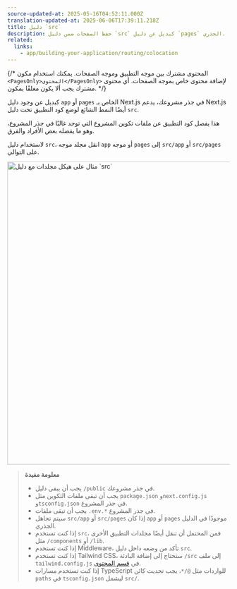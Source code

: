 ```yaml
---
source-updated-at: 2025-05-16T04:52:11.000Z
translation-updated-at: 2025-06-06T17:39:11.218Z
title: دليل `src`
description: حفظ الصفحات ضمن دليل `src` كبديل عن دليل `pages` الجذري.
related:
  links:
    - app/building-your-application/routing/colocation
---
```


{/* المحتوى مشترك بين موجه التطبيق وموجه الصفحات. يمكنك استخدام مكون `<PagesOnly>المحتوى</PagesOnly>` لإضافة محتوى خاص بموجه الصفحات. أي محتوى مشترك يجب ألا يكون مغلفًا بمكون. */}

كبديل عن وجود دليل `app` أو `pages` الخاص بـ Next.js في جذر مشروعك، يدعم Next.js أيضًا النمط الشائع لوضع كود التطبيق تحت دليل `src`.

هذا يفصل كود التطبيق عن ملفات تكوين المشروع التي توجد غالبًا في جذر المشروع، وهو ما يفضله بعض الأفراد والفرق.

لاستخدام دليل `src`، انقل مجلد موجه `app` أو موجه `pages` إلى `src/app` أو `src/pages` على التوالي.

<Image
  alt="مثال على هيكل مجلدات مع دليل `src`"
  srcLight="/docs/light/project-organization-src-directory.png"
  srcDark="/docs/dark/project-organization-src-directory.png"
  width="1600"
  height="687"
/>

> **معلومة مفيدة**
>
> - يجب أن يبقى دليل `/public` في جذر مشروعك.
> - يجب أن تبقى ملفات التكوين مثل `package.json` و`next.config.js` و`tsconfig.json` في جذر المشروع.
> - يجب أن تبقى ملفات `.env.*` في جذر المشروع.
> - سيتم تجاهل `src/app` أو `src/pages` إذا كان `app` أو `pages` موجودًا في الدليل الجذري.
> - إذا كنت تستخدم `src`، فمن المحتمل أن تنقل أيضًا مجلدات التطبيق الأخرى مثل `/components` أو `/lib`.
> - إذا كنت تستخدم Middleware، تأكد من وضعه داخل دليل `src`.
> - إذا كنت تستخدم Tailwind CSS، ستحتاج إلى إضافة البادئة `/src` إلى ملف `tailwind.config.js` في [قسم المحتوى](https://tailwindcss.com/docs/content-configuration).
> - إذا كنت تستخدم مسارات TypeScript للواردات مثل `@/*`، يجب تحديث كائن `paths` في `tsconfig.json` ليشمل `src/`.